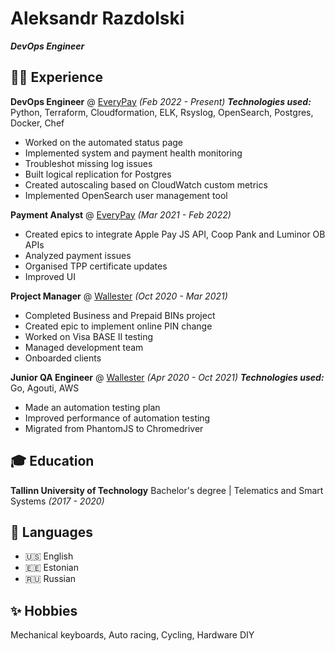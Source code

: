 # Aleksandr Razdolski
**_DevOps Engineer_**

## 🧑‍💻 Experience

**DevOps Engineer** @ [EveryPay](https://every-pay.com/) _(Feb 2022 - Present)_
**_Technologies used:_** Python, Terraform, Cloudformation, ELK, Rsyslog, OpenSearch, Postgres, Docker, Chef
  - Worked on the automated status page
  - Implemented system and payment health monitoring
  - Troubleshot missing log issues
  - Built logical replication for Postgres
  - Created autoscaling based on CloudWatch custom metrics
  - Implemented OpenSearch user management tool


**Payment Analyst** @ [EveryPay](https://every-pay.com/) _(Mar 2021 - Feb 2022)_
  - Created epics to integrate Apple Pay JS API, Coop Pank and Luminor OB APIs
  - Analyzed payment issues
  - Organised TPP certificate updates
  - Improved UI


**Project Manager** @ [Wallester](https://wallester.com/) _(Oct 2020 - Mar 2021)_
  - Completed Business and Prepaid BINs project
  - Created epic to implement online PIN change
  - Worked on Visa BASE II testing
  - Managed development team
  - Onboarded clients


**Junior QA Engineer** @ [Wallester](https://wallester.com/) _(Apr 2020 - Oct 2021)_
**_Technologies used:_** Go, Agouti, AWS
  - Made an automation testing plan
  - Improved performance of automation testing
  - Migrated from PhantomJS to Chromedriver


## 🎓 Education
**Tallinn University of Technology**
Bachelor's degree | Telematics and Smart Systems _(2017 - 2020)_


## 💬 Languages
- 🇺🇸 English
- 🇪🇪 Estonian
- 🇷🇺 Russian


## ✨ Hobbies
Mechanical keyboards, Auto racing, Cycling, Hardware DIY
